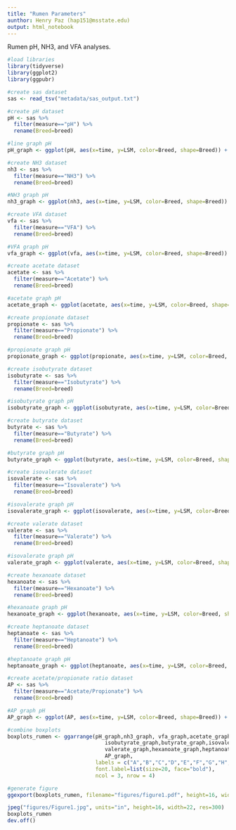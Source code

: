 ```yaml
---
title: "Rumen Parameters"
aunthor: Henry Paz (hap151@msstate.edu)
output: html_notebook
---
```


Rumen pH, NH3, and VFA analyses.

```r
#load libraries
library(tidyverse)
library(ggplot2)
library(ggpubr)

#create sas dataset
sas <- read_tsv("metadata/sas_output.txt")

#create pH dataset
pH <- sas %>% 
  filter(measure=="pH") %>% 
  rename(Breed=breed) 

#line graph pH
pH_graph <- ggplot(pH, aes(x=time, y=LSM, color=Breed, shape=Breed)) + annotate(geom="text", x=3, y=7, size=7, fontface="bold", color="#800000", label="P < 0.01") + geom_vline(xintercept=c(0,12), linetype="dashed", size=1) + geom_line(size=1.5) + geom_point(size=5) + geom_errorbar(aes(ymin=LSM-SEM, ymax=LSM+SEM), width=0.3, position=position_dodge(0.1)) + labs(x="Time (h)", y="pH") + theme(axis.line=element_line(color="black", size=1), axis.ticks=element_line(color="black"), axis.text=element_text(color="black", size=12, face="bold"), axis.title=element_text(color="black", size=16, face="bold"), legend.title=element_text(color="black",size=14,face="bold"), legend.text=element_text(color="black",size=14,face="bold")) + scale_color_manual(values=c("Red","Blue")) + scale_shape_manual(values=c(15,16)) + scale_x_continuous(breaks=seq(0, 24, 6)) 

#create NH3 dataset
nh3 <- sas %>% 
  filter(measure=="NH3") %>% 
  rename(Breed=breed) 

#NH3 graph pH
nh3_graph <- ggplot(nh3, aes(x=time, y=LSM, color=Breed, shape=Breed)) + annotate(geom="text", x=3, y=9, size=7, fontface="bold", color="#800000", label="P = 0.02") + geom_vline(xintercept=c(0,12), linetype="dashed", size=1) + geom_line(size=1.5) + geom_point(size=5) + geom_errorbar(aes(ymin=LSM-SEM, ymax=LSM+SEM), width=0.3, position=position_dodge(0.1)) + labs(x="Time (h)", y="Ammonia (mg/dL)") + theme(axis.line=element_line(color="black", size=1), axis.ticks=element_line(color="black"), axis.text=element_text(color="black", size=12, face="bold"), axis.title=element_text(color="black", size=16, face="bold"), legend.title=element_text(color="black",size=14,face="bold"), legend.text=element_text(color="black",size=14,face="bold")) + scale_color_manual(values=c("Red","Blue")) + scale_shape_manual(values=c(15,16)) + scale_x_continuous(breaks=seq(0, 24, 6)) 

#create VFA dataset
vfa <- sas %>% 
  filter(measure=="VFA") %>% 
  rename(Breed=breed) 

#VFA graph pH
vfa_graph <- ggplot(vfa, aes(x=time, y=LSM, color=Breed, shape=Breed)) + annotate(geom="text", x=3, y=95, size=7, fontface="bold", color="#800000", label="P = 0.12") + geom_vline(xintercept=c(0,12), linetype="dashed", size=1) + geom_line(size=1.5) + geom_point(size=5) + geom_errorbar(aes(ymin=LSM-SEM, ymax=LSM+SEM), width=0.3, position=position_dodge(0.1)) + labs(x="Time (h)", y="VFA (mM)") + theme(axis.line=element_line(color="black", size=1), axis.ticks=element_line(color="black"), axis.text=element_text(color="black", size=12, face="bold"), axis.title=element_text(color="black", size=16, face="bold"), legend.title=element_text(color="black",size=14,face="bold"), legend.text=element_text(color="black",size=14,face="bold")) + scale_color_manual(values=c("Red","Blue")) + scale_shape_manual(values=c(15,16)) + scale_x_continuous(breaks=seq(0, 24, 6)) 

#create acetate dataset
acetate <- sas %>% 
  filter(measure=="Acetate") %>% 
  rename(Breed=breed) 

#acetate graph pH
acetate_graph <- ggplot(acetate, aes(x=time, y=LSM, color=Breed, shape=Breed))  + annotate(geom="text", x=3, y=70, size=7, fontface="bold", color="#800000", label="P < 0.01") + geom_vline(xintercept=c(0,12), linetype="dashed", size=1)+ geom_line(size=1.5) + geom_point(size=5) + geom_errorbar(aes(ymin=LSM-SEM, ymax=LSM+SEM), width=0.3, position=position_dodge(0.1)) + labs(x="Time (h)", y="Acetate (mol/100 mol)") + theme(axis.line=element_line(color="black", size=1), axis.ticks=element_line(color="black"), axis.text=element_text(color="black", size=12, face="bold"), axis.title=element_text(color="black", size=16, face="bold"), legend.title=element_text(color="black",size=14,face="bold"), legend.text=element_text(color="black",size=14,face="bold")) + scale_color_manual(values=c("Red","Blue")) + scale_shape_manual(values=c(15,16)) + scale_x_continuous(breaks=seq(0, 24, 6)) 

#create propionate dataset
propionate <- sas %>% 
  filter(measure=="Propionate") %>% 
  rename(Breed=breed) 

#propionate graph pH
propionate_graph <- ggplot(propionate, aes(x=time, y=LSM, color=Breed, shape=Breed)) + annotate(geom="text", x=3, y=22, size=7, fontface="bold", color="#800000", label="P < 0.01") + geom_vline(xintercept=c(0,12), linetype="dashed", size=1) + geom_line(size=1.5) + geom_point(size=5) + geom_errorbar(aes(ymin=LSM-SEM, ymax=LSM+SEM), width=0.3, position=position_dodge(0.1)) + labs(x="Time (h)", y="Propionate (mol/100 mol)") + theme(axis.line=element_line(color="black", size=1), axis.ticks=element_line(color="black"), axis.text=element_text(color="black", size=12, face="bold"), axis.title=element_text(color="black", size=16, face="bold"), legend.title=element_text(color="black",size=14,face="bold"), legend.text=element_text(color="black",size=14,face="bold")) + scale_color_manual(values=c("Red","Blue")) + scale_shape_manual(values=c(15,16)) + scale_x_continuous(breaks=seq(0, 24, 6)) 

#create isobutyrate dataset
isobutyrate <- sas %>% 
  filter(measure=="Isobutyrate") %>% 
  rename(Breed=breed) 

#isobutyrate graph pH
isobutyrate_graph <- ggplot(isobutyrate, aes(x=time, y=LSM, color=Breed, shape=Breed)) + annotate(geom="text", x=3, y=1, size=7, fontface="bold", color="#800000", label="P < 0.01") + geom_vline(xintercept=c(0,12), linetype="dashed", size=1) + geom_line(size=1.5) + geom_point(size=5) + geom_errorbar(aes(ymin=LSM-SEM, ymax=LSM+SEM), width=0.3, position=position_dodge(0.1)) + labs(x="Time (h)", y="Isobutyrate (mol/100 mol)") + theme(axis.line=element_line(color="black", size=1), axis.ticks=element_line(color="black"), axis.text=element_text(color="black", size=12, face="bold"), axis.title=element_text(color="black", size=16, face="bold"), legend.title=element_text(color="black",size=14,face="bold"), legend.text=element_text(color="black",size=14,face="bold")) + scale_color_manual(values=c("Red","Blue")) + scale_shape_manual(values=c(15,16)) + scale_x_continuous(breaks=seq(0, 24, 6)) 

#create butyrate dataset
butyrate <- sas %>% 
  filter(measure=="Butyrate") %>% 
  rename(Breed=breed) 

#butyrate graph pH
butyrate_graph <- ggplot(butyrate, aes(x=time, y=LSM, color=Breed, shape=Breed)) + annotate(geom="text", x=3, y=12.5, size=7, fontface="bold", color="#800000", label="P < 0.01") + geom_vline(xintercept=c(0,12), linetype="dashed", size=1) + geom_line(size=1.5) + geom_point(size=5) + geom_errorbar(aes(ymin=LSM-SEM, ymax=LSM+SEM), width=0.3, position=position_dodge(0.1)) + labs(x="Time (h)", y="Butyrate (mol/100 mol)") + theme(axis.line=element_line(color="black", size=1), axis.ticks=element_line(color="black"), axis.text=element_text(color="black", size=12, face="bold"), axis.title=element_text(color="black", size=16, face="bold"), legend.title=element_text(color="black",size=14,face="bold"), legend.text=element_text(color="black",size=14,face="bold")) + scale_color_manual(values=c("Red","Blue")) + scale_shape_manual(values=c(15,16)) + scale_x_continuous(breaks=seq(0, 24, 6)) 

#create isovalerate dataset
isovalerate <- sas %>% 
  filter(measure=="Isovalerate") %>% 
  rename(Breed=breed) 

#isovalerate graph pH
isovalerate_graph <- ggplot(isovalerate, aes(x=time, y=LSM, color=Breed, shape=Breed)) + annotate(geom="text", x=3, y=0.7, size=7, fontface="bold", color="#800000", label="P < 0.01") + geom_vline(xintercept=c(0,12), linetype="dashed", size=1) + geom_line(size=1.5) + geom_point(size=5) + geom_errorbar(aes(ymin=LSM-SEM, ymax=LSM+SEM), width=0.3, position=position_dodge(0.1)) + labs(x="Time (h)", y="Isovalerate (mol/100 mol)") + theme(axis.line=element_line(color="black", size=1), axis.ticks=element_line(color="black"), axis.text=element_text(color="black", size=12, face="bold"), axis.title=element_text(color="black", size=16, face="bold"), legend.title=element_text(color="black",size=14,face="bold"), legend.text=element_text(color="black",size=14,face="bold")) + scale_color_manual(values=c("Red","Blue")) + scale_shape_manual(values=c(15,16)) + scale_x_continuous(breaks=seq(0, 24, 6)) 

#create valerate dataset
valerate <- sas %>% 
  filter(measure=="Valerate") %>% 
  rename(Breed=breed) 

#isovalerate graph pH
valerate_graph <- ggplot(valerate, aes(x=time, y=LSM, color=Breed, shape=Breed)) + annotate(geom="text", x=3, y=1.2, size=7, fontface="bold", color="#800000", label="P = 0.24") + geom_vline(xintercept=c(0,12), linetype="dashed", size=1) + geom_line(size=1.5) + geom_point(size=5) + geom_errorbar(aes(ymin=LSM-SEM, ymax=LSM+SEM), width=0.3, position=position_dodge(0.1)) + labs(x="Time (h)", y="Valerate (mol/100 mol)") + theme(axis.line=element_line(color="black", size=1), axis.ticks=element_line(color="black"), axis.text=element_text(color="black", size=12, face="bold"), axis.title=element_text(color="black", size=16, face="bold"), legend.title=element_text(color="black",size=14,face="bold"), legend.text=element_text(color="black",size=14,face="bold")) + scale_color_manual(values=c("Red","Blue")) + scale_shape_manual(values=c(15,16)) + scale_x_continuous(breaks=seq(0, 24, 6)) 

#create hexanoate dataset
hexanoate <- sas %>% 
  filter(measure=="Hexanoate") %>% 
  rename(Breed=breed) 

#hexanoate graph pH
hexanoate_graph <- ggplot(hexanoate, aes(x=time, y=LSM, color=Breed, shape=Breed)) + annotate(geom="text", x=3, y=0.8, size=7, fontface="bold", color="#800000", label="P = 0.03") + geom_vline(xintercept=c(0,12), linetype="dashed", size=1) + geom_line(size=1.5) + geom_point(size=5) + geom_errorbar(aes(ymin=LSM-SEM, ymax=LSM+SEM), width=0.3, position=position_dodge(0.1)) + labs(x="Time (h)", y="Hexanoate (mol/100 mol)") + theme(axis.line=element_line(color="black", size=1), axis.ticks=element_line(color="black"), axis.text=element_text(color="black", size=12, face="bold"), axis.title=element_text(color="black", size=16, face="bold"), legend.title=element_text(color="black",size=14,face="bold"), legend.text=element_text(color="black",size=14,face="bold")) + scale_color_manual(values=c("Red","Blue")) + scale_shape_manual(values=c(15,16)) + scale_x_continuous(breaks=seq(0, 24, 6)) 

#create heptanoate dataset
heptanoate <- sas %>% 
  filter(measure=="Heptanoate") %>% 
  rename(Breed=breed) 

#heptanoate graph pH
heptanoate_graph <- ggplot(heptanoate, aes(x=time, y=LSM, color=Breed, shape=Breed)) + annotate(geom="text", x=3, y=0.3, size=7, fontface="bold", color="#800000", label="P = 0.15") + geom_vline(xintercept=c(0,12), linetype="dashed", size=1) + geom_line(size=1.5) + geom_point(size=5) + geom_errorbar(aes(ymin=LSM-SEM, ymax=LSM+SEM), width=0.3, position=position_dodge(0.1)) + labs(x="Time (h)", y="Heptanoate (mol/100 mol)") + theme(axis.line=element_line(color="black", size=1), axis.ticks=element_line(color="black"), axis.text=element_text(color="black", size=12, face="bold"), axis.title=element_text(color="black", size=16, face="bold"), legend.title=element_text(color="black",size=14,face="bold"), legend.text=element_text(color="black",size=14,face="bold")) + scale_color_manual(values=c("Red","Blue")) + scale_shape_manual(values=c(15,16)) + scale_x_continuous(breaks=seq(0, 24, 6)) 

#create acetate/propionate ratio dataset
AP <- sas %>% 
  filter(measure=="Acetate/Propionate") %>% 
  rename(Breed=breed) 

#AP graph pH
AP_graph <- ggplot(AP, aes(x=time, y=LSM, color=Breed, shape=Breed)) + annotate(geom="text", x=3, y=4.5, size=7, fontface="bold", color="#800000", label="P < 0.01") + geom_line(size=1.5) + geom_vline(xintercept=c(0,12), linetype="dashed", size=1) + geom_point(size=5) + geom_errorbar(aes(ymin=LSM-SEM, ymax=LSM+SEM), width=0.3, position=position_dodge(0.1)) + labs(x="Time (h)", y="Acetate/Propionate") + theme(axis.line=element_line(color="black", size=1), axis.ticks=element_line(color="black"), axis.text=element_text(color="black", size=12, face="bold"), axis.title=element_text(color="black", size=16, face="bold"), legend.title=element_text(color="black",size=14,face="bold"), legend.text=element_text(color="black",size=14,face="bold")) + scale_color_manual(values=c("Red","Blue")) + scale_shape_manual(values=c(15,16)) + scale_x_continuous(breaks=seq(0, 24, 6)) 

#combine boxplots
boxplots_rumen <- ggarrange(pH_graph,nh3_graph, vfa_graph,acetate_graph,propionate_graph,
                               isobutyrate_graph,butyrate_graph,isovalerate_graph,
                               valerate_graph,hexanoate_graph,heptanoate_graph,
                               AP_graph,
                            labels = c("A","B","C","D","E","F","G","H","I","J","K","L"),
                            font.label=list(size=20, face="bold"), 
                            ncol = 3, nrow = 4)

#generate figure
ggexport(boxplots_rumen, filename="figures/figure1.pdf", height=16, width=20)

jpeg("figures/Figure1.jpg", units="in", height=16, width=22, res=300)
boxplots_rumen
dev.off()
```
